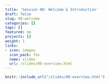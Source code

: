```yaml
---
title: 'Session 00: Welcome & Introduction'
draft: false
slug: 00-welcome
categories: []
tags: []
featured: no
projects: []
weight: 1
links:
- icon: images
  icon_pack: fas
  name: slides
  url: /slides/00-overview.html
---
```



```r
knitr::include_url("/slides/00-overview.html")
```
